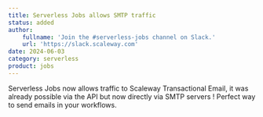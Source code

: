 ```yaml
---
title: Serverless Jobs allows SMTP traffic
status: added
author:
    fullname: 'Join the #serverless-jobs channel on Slack.'
    url: 'https://slack.scaleway.com'
date: 2024-06-03
category: serverless
product: jobs
---
```


Serverless Jobs now allows traffic to Scaleway Transactional Email, it was already possible via the API but now directly via SMTP servers ! Perfect way to send emails in your workflows.


